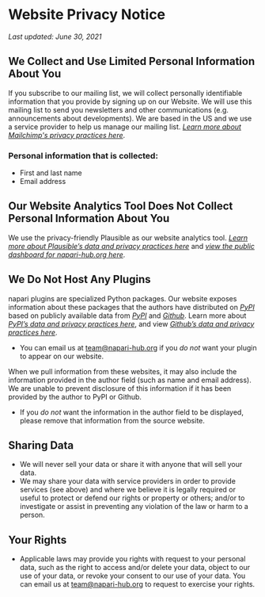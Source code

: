 
<LayoutMDX toc title="Privacy">

# Website Privacy Notice

_Last updated: June 30, 2021_

## We Collect and Use Limited Personal Information About You

If you subscribe to our mailing list, we will collect personally identifiable information that you provide by signing up on our Website. We will use this mailing list to send you newsletters and other communications (e.g. announcements about developments). We are based in the US and we use a service provider to help us manage our mailing list. [_Learn more about Mailchimp's privacy practices here_](https://mailchimp.com/legal/privacy/).

### **Personal information that is collected:**

- First and last name
- Email address

## Our Website Analytics Tool Does Not Collect Personal Information About You

We use the privacy-friendly Plausible as our website analytics tool. [_Learn more about Plausible’s data and privacy practices here_](https://plausible.io/data-policy) and [_view the public dashboard for napari-hub.org here_](https://plausible.io/napari-hub.org).

## We Do Not Host Any Plugins

napari plugins are specialized Python packages. Our website exposes information about these packages that the authors have distributed on [_PyPI_](https://pypi.org/) based on publicly available data from [_PyPI_](https://pypi.org/) and [_Github_](https://github.com/). Learn more about [_PyPI’s data and privacy practices here_](https://www.python.org/privacy/), and view [_Github’s data and privacy practices here_](https://docs.github.com/en/github/site-policy/github-privacy-statement).

- You can email us at <team@napari-hub.org> if you _do not_ want your plugin to appear on our website.

When we pull information from these websites, it may also include the information provided in the author field (such as name and email address). We are unable to prevent disclosure of this information if it has been provided by the author to PyPI or Github.

- If you _do not_ want the information in the author field to be displayed, please remove that information from the source website.

## Sharing Data

- We will never sell your data or share it with anyone that will sell your data.
- We may share your data with service providers in order to provide services (see above) and where we believe it is legally required or useful to protect or defend our rights or property or others; and/or to investigate or assist in preventing any violation of the law or harm to a person.

## Your Rights

- Applicable laws may provide you rights with request to your personal data, such as the right to access and/or delete your data, object to our use of your data, or revoke your consent to our use of your data. You can email us at <team@napari-hub.org> to request to exercise your rights.

</LayoutMDX>
